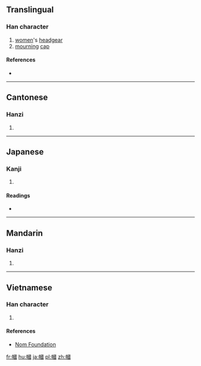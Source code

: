 {{also|帼}}
==Translingual==

===Han character===
{{Han char|rn=50|rad=巾|as=11|sn=14|four=4620<sub>0</sub>|canj=中月田戈一 (LBWIM)|ids=⿰[[巾]][[國]]}}

# [[women]]'s [[headgear]]
# [[mourning]] [[cap]]

====References====
* {{Han ref|kx=0336.050|dkj=09057|dj=0643.060|hdz=10752.050|uh=5E57|ud=24151|bh=B9F6|bd=47606}}

----

==Cantonese==

===Hanzi===
{{yue-hanzi|jyut=gwok3|y=gwok3|sim=帼}}

# {{defn|lang=yue|sort=巾11}}

----

==Japanese==

===Kanji===
{{ja-kanji|grade=|rs=巾11}}

# {{defn|lang=ja|sort=巾11}}

====Readings====
* {{ja-readings|on=[[かく]] (kaku)|kun=[[かみかざり]] (kamikazari)}}

----

==Mandarin==

===Hanzi===
{{cmn-hanzi|sim=帼|pin=[[guó]] ([[guo2]])|wg=kuo<sup>2</sup>}}

# {{defn|lang=cmn|sort=巾11}}

----

==Vietnamese==

===Han character===
{{vi-readings|rs=巾11| hanviet = [[quắc]], [[vức]]}}

# {{defn|lang=vi|sort=巾11}}

====References====
*[http://nomfoundation.org/common/nom_details.php?codepoint=5e57 Nom Foundation]

[[fr:幗]]
[[hu:幗]]
[[ja:幗]]
[[pl:幗]]
[[zh:幗]]
